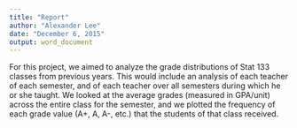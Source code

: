---
title: "Report"
author: "Alexander Lee"
date: "December 6, 2015"
output: word_document
---

For this project, we aimed to analyze the grade distributions of Stat 133 classes from previous years. This would include an analysis of each teacher of each semester, and of each teacher over all semesters during which he or she taught. We looked at the average grades (measured in GPA/unit) across the entire class for the semester, and we plotted the frequency of each grade value (A+, A, A-, etc.) that the students of that class received.